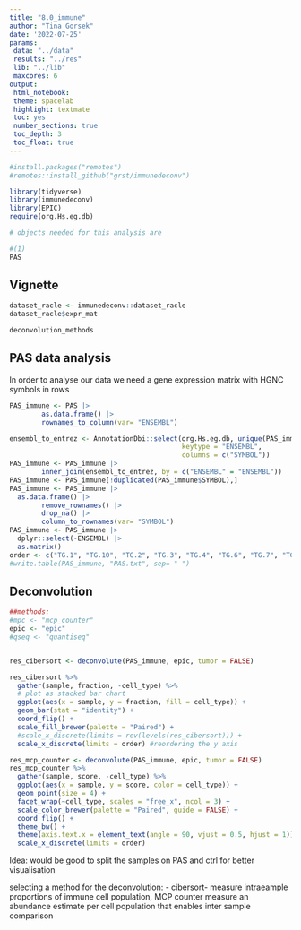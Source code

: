 ```yaml
---
title: "8.0_immune"
author: "Tina Gorsek"
date: '2022-07-25'
params:
 data: "../data"
 results: "../res"
 lib: "../lib"
 maxcores: 6
output:
 html_notebook:
 theme: spacelab
 highlight: textmate
 toc: yes
 number_sections: true
 toc_depth: 3
 toc_float: true
---
```

```r
#install.packages("remotes")
#remotes::install_github("grst/immunedeconv")
```

```r
library(tidyverse)
library(immunedeconv)
library(EPIC)
require(org.Hs.eg.db)

# objects needed for this analysis are

#(1) 
PAS

```

## Vignette

```r
dataset_racle <- immunedeconv::dataset_racle
dataset_racle$expr_mat

deconvolution_methods
```

## PAS data analysis

In order to analyse our data we need a gene expression matrix with HGNC symbols in rows 
```r
PAS_immune <- PAS |>
        as.data.frame() |>
        rownames_to_column(var= "ENSEMBL") 

ensembl_to_entrez <- AnnotationDbi::select(org.Hs.eg.db, unique(PAS_immune$ENSEMBL),
                                           keytype = "ENSEMBL",
                                           columns = c("SYMBOL"))
PAS_immune <- PAS_immune |>
        inner_join(ensembl_to_entrez, by = c("ENSEMBL" = "ENSEMBL")) 
PAS_immune <- PAS_immune[!duplicated(PAS_immune$SYMBOL),]
PAS_immune <- PAS_immune |>
  as.data.frame() |>
        remove_rownames() |>
        drop_na() |>
        column_to_rownames(var= "SYMBOL")
PAS_immune <- PAS_immune |>
  dplyr::select(-ENSEMBL) |> 
  as.matrix()
order <- c("TG.1", "TG.10", "TG.2", "TG.3", "TG.4", "TG.6", "TG.7", "TG.9", "TG.12", "TG.14", "TG.15", "TG.17", "TG.18", "TG.20", "TG.21", "TG.13", "TG.16", "TG.19")
#write.table(PAS_immune, "PAS.txt", sep= " ")
```

## Deconvolution

```r
##methods:
#mpc <- "mcp_counter"
epic <- "epic"
#qseq <- "quantiseq"


res_cibersort <- deconvolute(PAS_immune, epic, tumor = FALSE)

```

```r
res_cibersort %>%
  gather(sample, fraction, -cell_type) %>%
  # plot as stacked bar chart
  ggplot(aes(x = sample, y = fraction, fill = cell_type)) +
  geom_bar(stat = "identity") +
  coord_flip() +
  scale_fill_brewer(palette = "Paired") +
  #scale_x_discrete(limits = rev(levels(res_cibersort))) +
  scale_x_discrete(limits = order) #reordering the y axis
```


```r
res_mcp_counter <- deconvolute(PAS_immune, epic, tumor = FALSE)
res_mcp_counter %>%
  gather(sample, score, -cell_type) %>%
  ggplot(aes(x = sample, y = score, color = cell_type)) +
  geom_point(size = 4) +
  facet_wrap(~cell_type, scales = "free_x", ncol = 3) +
  scale_color_brewer(palette = "Paired", guide = FALSE) +
  coord_flip() +
  theme_bw() +
  theme(axis.text.x = element_text(angle = 90, vjust = 0.5, hjust = 1)) +
  scale_x_discrete(limits = order)
```
Idea: would be good to split the samples on PAS and ctrl for better visualisation 


selecting a method for the deconvolution:
- cibersort- measure intraeample proportions of immune cell population, MCP counter measure an abundance estimate per cell population that enables inter sample comparison